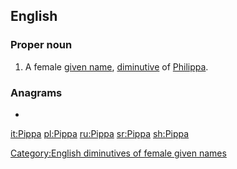 {{also|pippa}}
==English==

===Proper noun===
{{en-proper noun}}

# A female [[given name]], [[diminutive]] of [[Philippa]].

===Anagrams===
* {{l|en|pappi}}

[[Category:English diminutives of female given names]]

[[it:Pippa]]
[[pl:Pippa]]
[[ru:Pippa]]
[[sr:Pippa]]
[[sh:Pippa]]